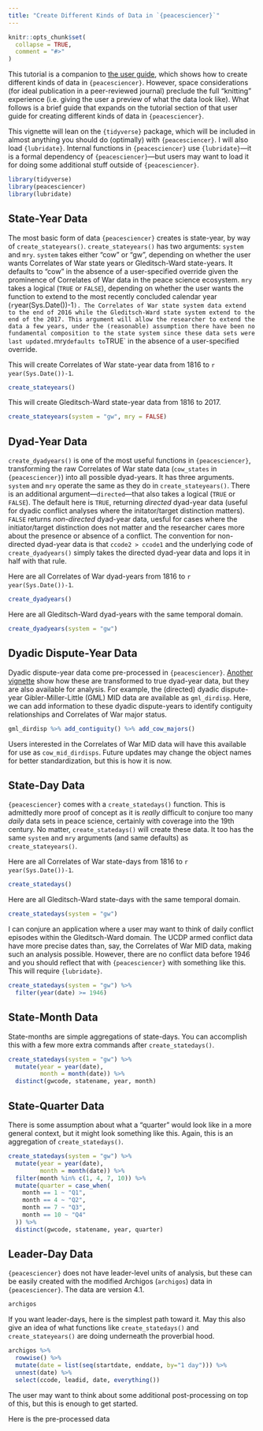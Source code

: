```yaml
---
title: "Create Different Kinds of Data in `{peacesciencer}`"
---
```


```r
knitr::opts_chunk$set(
  collapse = TRUE,
  comment = "#>"
)
```

This tutorial is a companion to [the user guide](https://github.com/svmiller/peacesciencer/blob/master/user-guide/doc/ms.pdf), which shows how to create different kinds of data in `{peacesciencer}`. However, space considerations (for ideal publication in a peer-reviewed journal) preclude the full "knitting" experience (i.e. giving the user a preview of what the data look like). What follows is a brief guide that expands on the tutorial section of that user guide for creating different kinds of data in `{peacesciencer}`.

This vignette will lean on the `{tidyverse}` package, which will be included in almost anything you should do (optimally) with `{peacesciencer}`. I will also load `{lubridate}`. Internal functions in `{peacesciencer}` use `{lubridate}`---it is a formal dependency of `{peacesciencer}`---but users may want to load it for doing some additional stuff outside of `{peacesciencer}`.

```r
library(tidyverse)
library(peacesciencer)
library(lubridate)
```

## State-Year Data

The most basic form of data `{peacesciencer}` creates is state-year, by way of `create_stateyears()`. `create_stateyears()` has two arguments: `system` and `mry`. `system` takes either "cow" or "gw", depending on whether the user wants Correlates of War state years or Gleditsch-Ward state-years. It defaults to "cow" in the absence of a user-specified override given the prominence of Correlates of War data in the peace science ecosystem. `mry` takes a logical (`TRUE` or `FALSE`), depending on whether the user wants the function to extend to the most recently concluded calendar year (`r `year(Sys.Date())-1`). The Correlates of War state system data extend to the end of 2016 while the Gleditsch-Ward state system extend to the end of the 2017. This argument will allow the researcher to extend the data a few years, under the (reasonable) assumption there have been no fundamental composition to the state system since these data sets were last updated. `mry` defaults to `TRUE` in the absence of a user-specified override.

This will create Correlates of War state-year data from 1816 to `r year(Sys.Date())-1`.

```r
create_stateyears()
```

This will create Gleditsch-Ward state-year data from 1816 to 2017.

```r
create_stateyears(system = "gw", mry = FALSE)
```

## Dyad-Year Data

`create_dyadyears()` is one of the most useful functions in `{peacesciencer}`, transforming the raw Correlates of War state data (`cow_states` in `{peacesciencer}`) into all possible dyad-years. It has three arguments. `system` and `mry` operate the same as they do in `create_stateyears()`. There is an additional argument---`directed`---that also takes a logical (`TRUE` or `FALSE`). The default here is `TRUE`, returning *directed* dyad-year data (useful for dyadic conflict analyses where the initator/target distinction matters). `FALSE` returns *non-directed* dyad-year data, uesful for cases where the initiator/target distinction does not matter and the researcher cares more about the presence or absence of a conflict. The convention for non-directed dyad-year data is that `ccode2 > ccode1` and the underlying code of `create_dyadyears()` simply takes the directed dyad-year data and lops it in half with that rule.

Here are all Correlates of War dyad-years from 1816 to `r year(Sys.Date())-1`.

```r
create_dyadyears()
```

Here are all Gleditsch-Ward dyad-years with the same temporal domain.

```r
create_dyadyears(system = "gw")
```


## Dyadic Dispute-Year Data

Dyadic dispute-year data come pre-processed in `{peacesciencer}`. [Another vignette](http://svmiller.com/peacesciencer/articles/coerce-dispute-year-dyad-year.html) show how these are transformed to true dyad-year data, but they are also available for analysis. For example, the (directed) dyadic dispute-year Gibler-Miller-Little (GML) MID data are available as `gml_dirdisp`. Here, we can add information to these dyadic dispute-years to identify contiguity relationships and Correlates of War major status.

```r
gml_dirdisp %>% add_contiguity() %>% add_cow_majors()
```

Users interested in the Correlates of War MID data will have this available for use as `cow_mid_dirdisps`. Future updates may change the object names for better standardization, but this is how it is now.

## State-Day Data

`{peacesciencer}` comes with a `create_statedays()` function. This is admittedly more proof of concept as it is *really* difficult to conjure too many *daily* data sets in peace science, certainly with coverage into the 19th century. No matter, `create_statedays()` will create these data. It too has the same `system` and `mry` arguments (and same defaults) as `create_stateyears()`.

Here are all Correlates of War state-days from 1816 to `r year(Sys.Date())-1`.

```r
create_statedays()
```

Here are all Gleditsch-Ward state-days with the same temporal domain.

```r
create_statedays(system = "gw")
```

I can conjure an application where a user may want to think of daily conflict episodes within the Gleditsch-Ward domain. The UCDP armed conflict data have more precise dates than, say, the Correlates of War MID data, making such an analysis possible. However, there are no conflict data before 1946 and you should reflect that with `{peacesciencer}` with something like this. This will require `{lubridate}`.

```r
create_statedays(system = "gw") %>%
  filter(year(date) >= 1946)
```

## State-Month Data

State-months are simple aggregations of state-days. You can accomplish this with a few more extra commands after `create_statedays()`.

```r
create_statedays(system = "gw") %>%
  mutate(year = year(date),
         month = month(date)) %>%
  distinct(gwcode, statename, year, month)

```


## State-Quarter Data

There is some assumption about what a "quarter" would look like in a more general context, but it might look something like this. Again, this is an aggregation of `create_statedays()`.

```r
create_statedays(system = "gw") %>%
  mutate(year = year(date),
         month = month(date)) %>%
  filter(month %in% c(1, 4, 7, 10)) %>%
  mutate(quarter = case_when(
    month == 1 ~ "Q1",
    month == 4 ~ "Q2",
    month == 7 ~ "Q3",
    month == 10 ~ "Q4"
  )) %>%
  distinct(gwcode, statename, year, quarter)

```


## Leader-Day Data

`{peacesciencer}` does not have leader-level units of analysis, but these can be easily created with the modified Archigos (`archigos`) data in `{peacesciencer}`. The data are version 4.1.

```r
archigos
```

If you want leader-days, here is the simplest path toward it. May this also give an idea of what functions like `create_statedays()` and `create_stateyears()` are doing underneath the proverbial hood.

```r
archigos %>%
  rowwise() %>%
  mutate(date = list(seq(startdate, enddate, by="1 day"))) %>%
  unnest(date) %>%
  select(ccode, leadid, date, everything())
```

The user may want to think about some additional post-processing on top of this, but this is enough to get started.


Here is the pre-processed data
